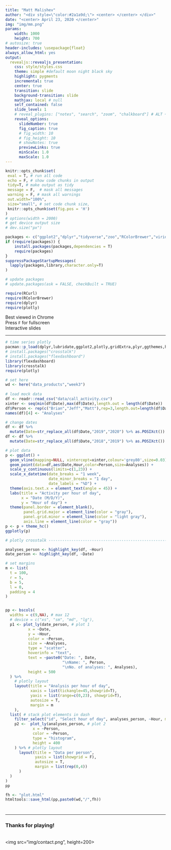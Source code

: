 ```yaml
---
title: "Matt Malishev"
author: "<div style=\"color:#2a1a9d;\"> <center> </center> </div>"
date: "<center> April 23, 2020 </center>"
img: "img/mm.png"
params:
    width: 1000 
    height: 700
# autosize: true
header-includes: \usepackage{float}
always_allow_html: yes
output:
  revealjs::revealjs_presentation:
    css: style/styles.css
    theme: simple #default moon night black sky
    highlight: pygments
    incremental: true
    center: true
    transition: slide
    background-transition: slide
    mathjax: local # null
    self_contained: false
    slide_level: 1
    # reveal_plugins: ["notes", "search", "zoom", "chalkboard"] # ALT + mouseclick to zoom
    reveal_options:
      slideNumber: true
      fig_caption: true
      # fig_width: 10
      # fig_height: 10
      # showNotes: true
      previewLinks: true
      minScale: 1.0
      maxScale: 1.0
---
```


<!-- Presentation found at: -->
<!-- https://darwinanddavis.github.io/data_science_specialisation/data_products/week3/week3.html -->

```r
knitr::opts_chunk$set(
 eval = T, # run all code
 echo = F, # show code chunks in output 
 tidy=T, # make output as tidy
 message = F,  # mask all messages
 warning = F, # mask all warnings 
 out.width="100%",
 size="small", # set code chunk size, 
 knitr::opts_chunk$set(fig.pos = 'H')
)
# options(width = 2000)
# get device output size
# dev.size("px")
```

<!-- install packages -->
```r
packages <- c("ggplot2","dplyr","tidyverse","zoo","RColorBrewer","viridis","plyr","leaflet","plotly","widgetframe","geosphere","lubridate","ggthemes","gridExtra","crosstalk", "here")  
if (require(packages)) {
    install.packages(packages,dependencies = T)
    require(packages)
}
suppressPackageStartupMessages(
  lapply(packages,library,character.only=T) 
)

# update packages 
# update.packages(ask = FALSE, checkBuilt = TRUE)

require(RCurl)
require(RColorBrewer)
require(dplyr)
require(plotly)

```

<!-- ____________________________________________________________________________ -->
<!-- start body -->

<p class="small">
Best viewed in Chrome  
Press `F` for fullscreen   
Interactive slides  
</p>

<!-- ________________________________________________________ slide break -->

---  

```r
# time series plotly
pacman::p_load(dplyr,lubridate,ggplot2,plotly,gridExtra,plyr,ggthemes,here,stringr,htmlwidgets)
# install.packages("crosstalk")
# install.packages("flexdashboard")
library(flexdashboard)
library(crosstalk)
require(plotly)

# set here 
wd <- here("data_products","week3")
  
# load mock data
df <- readr::read_csv("data/call_activity.csv")
xinter <- seq(min(df$Date),max(df$Date),length.out = length(df$Date))
df$Person <- rep(c("Brian","Jeff","Matt"),rep=3,length.out=length(df$Date))
names(df)[4] <- "Analyses"

# change dates
df <- df %>% 
  mutate(Date=str_replace_all(df$Date,"2019","2020") %>% as.POSIXct()) 
df <- df %>% 
  mutate(Date=str_replace_all(df$Date,"2018","2019") %>% as.POSIXct())

# plot data
p <- ggplot() +
  geom_vline(mapping=NULL, xintercept=xinter,colour='grey80',size=0.03) +
  geom_point(data=df,aes(Date,Hour,color=Person,size=Analyses)) +
  scale_y_continuous(limits=c(1,23)) +
  scale_x_datetime(date_breaks = "1 week", 
                   date_minor_breaks = "1 day",
                   date_labels = "%D") +
  theme(axis.text.x = element_text(angle = 45)) +
  labs(title = "Activity per hour of day",
       x = "Date (M/D/Y)",
       y = "Hour of day") +
  theme(panel.border = element_blank(), 
        panel.grid.major = element_line(color = "gray"), 
        panel.grid.minor = element_line(color = "light gray"), 
        axis.line = element_line(color = "gray"))
p <- p + theme_hc()
ggplotly(p)

# plotly crosstalk --------------------------------------------------------

analyses_person <- highlight_key(df, ~Hour)
date_person <- highlight_key(df, ~Date)

# set margins 
m <- list(
  t = 100,
  r = 5,
  b = 5,
  l = 0,
  padding = 4
)


pp <- bscols(
  widths = c(9,NA), # max 12
  # device = c("xs", "sm", "md", "lg"),
  p1 <- plot_ly(date_person, # plot 1
          x = ~Date,
          y = ~Hour,
          color = ~Person,
          size = ~Analyses, 
          type = "scatter",
          hoverinfo = "text",
          text = ~paste0("Date: ", Date,
                         "\nName: ", Person,
                         "\nNo. of analyses: ", Analyses),
          height = 500
  ) %>%
    # plotly layout 
    layout(title = "Analysis per hour of day",
           xaxis = list(tickangle=45,showgrid=T),
           yaxis = list(range=c(0,23), showgrid=T),
           autosize = T,
           margin = m
    ), 
  list( # stack plot elements in dash  
    filter_select("id", "Select hour of day", analyses_person, ~Hour, multiple = F),
    p2 <-  plot_ly(analyses_person, # plot 2
            x = ~Person, 
            color = ~Person,
            type = "histogram",
            height = 400
    ) %>% # plotly layout 
      layout(title = "Data per person", 
             yaxis = list(showgrid = F),
             autosize = T,
             margin = list(rep(0,4))
      )
  ) 
) 
pp

fh <- "plot.html"
htmltools::save_html(pp,paste0(wd,"/",fh))

```


# {data-background-iframe="https://darwinanddavis.github.io/data_science_specialisation/data_products/week3/plot.html"}

<!-- ________________________________________________________ slide break -->

---  

### Thanks for playing!    

<br>
<img src="img/contact.png", height=200>  


<!-- end body -->  
<!-- ____________________________________________________________________________ -->
